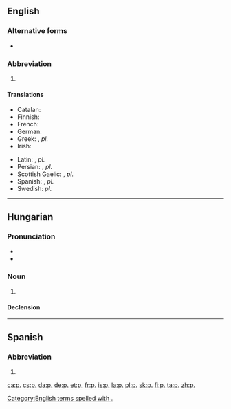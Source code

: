 {{also|Appendix:Variations of "p"}}
==English==

===Alternative forms===
* {{l|en|p}}

===Abbreviation===
{{rfc-header|Abbreviation}}
{{en-noun|pp.}}

# {{abbreviation of|lang=en|page}}

====Translations====
{{trans-top|page}}
* Catalan: {{t|ca|pàg.|f}}
* Finnish: {{t+|fi|s.}}
* French: {{t+|fr|p.}}
* German: {{t+|de|Seite|f|alt=S.}}
* Greek: {{t|el|σ.}}, ''pl.'' {{t|el|σσ.}}
* Irish: {{t|ga|lch}}
{{trans-mid}}
* Latin: {{t+|la|p.}}, ''pl.'' {{t|la|pp.}}
* Persian: {{t+|fa|ص|tr=s|sc=fa-Arab}}, ''pl.'' {{t|fa|صص|tr=ss|sc=fa-Arab}}
* Scottish Gaelic: {{t|gd|td}}, ''pl.'' {{t|gd|tdd}}
* Spanish: {{t|es|p.}}, ''pl.'' {{t|es|pp.}}
* Swedish: ''pl.'' {{t+|sv|s.}}
{{trans-bottom}}

[[Category:English terms spelled with .]]

----

==Hungarian==

===Pronunciation===
* {{hu-IPA|pont}}
* {{audio|Hu-pont.ogg|Audio|lang=hu}}

===Noun===
{{hu-noun|-ok}}

# {{abbreviation of|pont||point|lang=hu}}

====Declension====
{{hu-infl-nom|p.-o|o|v=t}}{{hu-pos-otok|p.-|j|jai}}

----

==Spanish==

===Abbreviation===
{{rfc-header|Abbreviation}}
{{es-noun|f|pp.}}

# {{abbreviation of|página|lang=es}}

[[ca:p.]]
[[cs:p.]]
[[da:p.]]
[[de:p.]]
[[et:p.]]
[[fr:p.]]
[[is:p.]]
[[la:p.]]
[[pl:p.]]
[[sk:p.]]
[[fi:p.]]
[[ta:p.]]
[[zh:p.]]